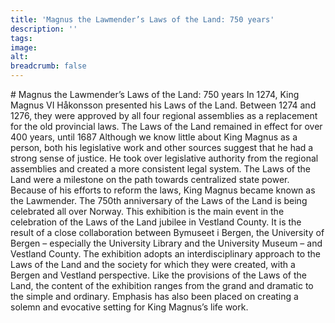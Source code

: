 ```yaml
---
title: 'Magnus the Lawmender’s Laws of the Land: 750 years'
description: ''
tags:
image: 
alt: 
breadcrumb: false
---
```


 
 
<Spacer height={20} />
<Container style="firstletter">
# Magnus the Lawmender’s Laws of the Land: 750 years
</Container>

<Spacer height={16} />

<Container stil="initial sm:columns-2">
In 1274, King Magnus VI Håkonsson presented his Laws of the Land. Between 1274 and 1276, they were approved by all four regional assemblies as a replacement for the old provincial laws. The Laws of the Land remained in effect for over 400 years, until 1687 Although we know little about King Magnus as a person, both his legislative work and other sources suggest that he had a strong sense of justice. He took over legislative authority from the regional assemblies and created a more consistent legal system. The Laws of the Land were a milestone on the path towards centralized state power. Because of his efforts to reform the laws, King Magnus became known as the Lawmender. The 750th anniversary of the Laws of the Land is being celebrated all over Norway. This exhibition is the main event in the celebration of the Laws of the Land jubilee in Vestland County. It is the result of a close collaboration between Bymuseet i Bergen, the University of Bergen – especially the University Library and the University Museum – and Vestland County. The exhibition adopts an interdisciplinary approach to the Laws of the Land and the society for which they were created, with a Bergen and Vestland perspective. Like the provisions of the Laws of the Land, the content of the exhibition ranges from the grand and dramatic to the simple and ordinary. Emphasis has also been placed on creating a solemn and evocative setting for King Magnus’s life work.
</Container>

<Spacer height={30} />

<Container>
    <SubTextsCards items={site.introduksjon} meta={meta} columns={2} gap={10}/>
</Container>






 
